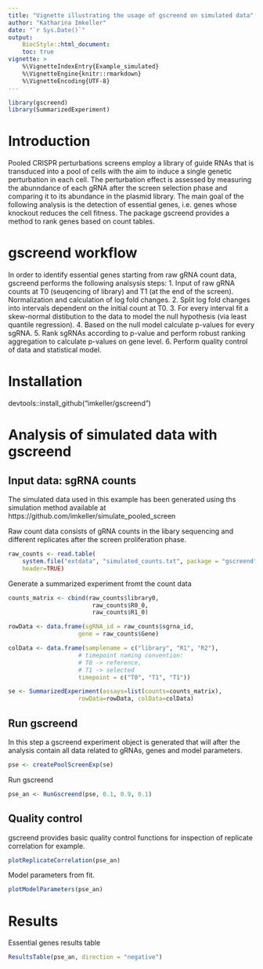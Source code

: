 ```yaml
---
title: "Vignette illustrating the usage of gscreend on simulated data"
author: "Katharina Imkeller"
date: "`r Sys.Date()`"
output:
    BiocStyle::html_document:
    toc: true
vignette: >
    %\VignetteIndexEntry{Example_simulated}
    %\VignetteEngine{knitr::rmarkdown}
    %\VignetteEncoding{UTF-8}
---
```


```r
library(gscreend)
library(SummarizedExperiment)
```

# Introduction

Pooled CRISPR perturbations screens employ a library of guide RNAs that 
is transduced into a pool of cells with the aim to induce a single genetic 
perturbation in each cell. The perturbation effect is assessed by 
measuring the abunndance of each gRNA after the screen selection 
phase and comparing it to its abundance in the plasmid library. 
The main goal of the following analysis is the detection of 
essential genes, i.e. genes whose knockout reduces the cell fitness. 
The package gscreend provides a method to rank genes based on count tables.

# gscreend workflow

In order to identify essential genes starting from raw gRNA count data,
gscreend performs the following analsysis steps:
1. Input of raw gRNA counts at T0 (seuqencing of library) 
and T1 (at the end of the screen). Normalization and 
calculation of log fold changes.
2. Split log fold changes into intervals dependent on the 
initial count at T0.
3. For every interval fit a skew-normal distibution to the 
data to model the null hypothesis (via least quantile regression).
4. Based on the null model calculate p-values for every sgRNA.
5. Rank sgRNAs according to p-value and perform robust ranking 
aggregation to calculate p-values on gene level.
6. Perform quality control of data and statistical model.

# Installation

devtools::install_github("imkeller/gscreend")

# Analysis of simulated data with gscreend

## Input data: sgRNA counts

The simulated data used in this example has been generated 
using ths simulation method available at 
https://github.com/imkeller/simulate_pooled_screen

Raw count data consists of gRNA counts in the libary sequencing 
and different replicates after the screen proliferation phase.

```r
raw_counts <- read.table(
    system.file("extdata", "simulated_counts.txt", package = "gscreend"),
    header=TRUE)
```

Generate a summarized experiment fromt the count data

```r
counts_matrix <- cbind(raw_counts$library0, 
                        raw_counts$R0_0, 
                        raw_counts$R1_0)

rowData <- data.frame(sgRNA_id = raw_counts$sgrna_id,
                    gene = raw_counts$Gene)

colData <- data.frame(samplename = c("library", "R1", "R2"),
                    # timepoint naming convention: 
                    # T0 -> reference, 
                    # T1 -> selected
                    timepoint = c("T0", "T1", "T1"))

se <- SummarizedExperiment(assays=list(counts=counts_matrix),
                    rowData=rowData, colData=colData)
```

## Run gscreend

In this step a gscreend experiment object is generated that 
will after the analysis contain all data related to gRNAs, 
genes and model parameters.

```r
pse <- createPoolScreenExp(se)
```

Run gscreend

```r
pse_an <- RunGscreend(pse, 0.1, 0.9, 0.1)

```

## Quality control

gscreend provides basic quality control functions for inspection 
of replicate correlation for example.

```r
plotReplicateCorrelation(pse_an)
```

Model parameters from fit.

```r
plotModelParameters(pse_an) 
```

# Results

Essential genes results table

```r
ResultsTable(pse_an, direction = "negative")
```


